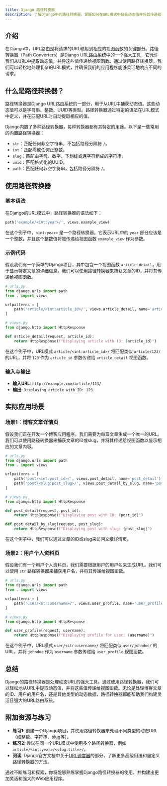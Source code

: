 ```yaml
---
title: Django 路径转换器
description: 了解Django中的路径转换器，掌握如何在URL模式中捕获动态值并将其传递给视图函数。
---
```


## 介绍

在Django中，URL路由是将请求的URL映射到相应的视图函数的关键部分。路径转换器（Path Converters）是Django URL路由系统中的一个强大工具，它允许我们从URL中提取动态值，并将这些值传递给视图函数。通过使用路径转换器，我们可以轻松地处理复杂的URL模式，并确保我们的应用程序能够灵活地响应不同的请求。

## 什么是路径转换器？

路径转换器是Django URL路由系统的一部分，用于从URL中捕获动态值。这些动态值可以是字符串、整数、UUID等类型。路径转换器通过特定的语法在URL模式中定义，并在匹配URL时自动提取相应的值。

Django内置了多种路径转换器，每种转换器都有其特定的用途。以下是一些常用的内置路径转换器：

- `str`：匹配任何非空字符串，不包括路径分隔符 `/`。
- `int`：匹配零或任何正整数。
- `slug`：匹配由字母、数字、下划线或连字符组成的字符串。
- `uuid`：匹配格式化的UUID。
- `path`：匹配任何非空字符串，包括路径分隔符 `/`。

## 使用路径转换器

### 基本语法

在Django的URL模式中，路径转换器的语法如下：

```python
path('example/<int:year>/', views.example_view)
```

在这个例子中，`<int:year>` 是一个路径转换器。它表示URL中的 `year` 部分应该是一个整数，并且这个整数值将被传递给视图函数 `example_view` 作为参数。

### 示例代码

假设我们有一个简单的Django项目，其中包含一个视图函数 `article_detail`，用于显示特定文章的详细信息。我们可以使用路径转换器来捕获文章的ID，并将其传递给视图函数。

```python
# urls.py
from django.urls import path
from . import views

urlpatterns = [
    path('article/<int:article_id>/', views.article_detail, name='article_detail'),
]

# views.py
from django.http import HttpResponse

def article_detail(request, article_id):
    return HttpResponse(f"Displaying article with ID: {article_id}")
```

在这个例子中，URL模式 `article/<int:article_id>/` 将匹配类似 `article/123/` 的URL，并将 `123` 作为 `article_id` 参数传递给 `article_detail` 视图函数。

### 输入与输出

- **输入URL**: `http://example.com/article/123/`
- **输出**: `Displaying article with ID: 123`

## 实际应用场景

### 场景1：博客文章详情页

假设我们正在开发一个博客应用程序，我们需要为每篇文章生成一个唯一的URL。我们可以使用路径转换器来捕获文章的ID或slug，并将其传递给视图函数以显示相应的文章内容。

```python
# urls.py
from django.urls import path
from . import views

urlpatterns = [
    path('post/<int:post_id>/', views.post_detail, name='post_detail'),
    path('post/<slug:post_slug>/', views.post_detail_by_slug, name='post_detail_by_slug'),
]

# views.py
from django.http import HttpResponse

def post_detail(request, post_id):
    return HttpResponse(f"Displaying post with ID: {post_id}")

def post_detail_by_slug(request, post_slug):
    return HttpResponse(f"Displaying post with slug: {post_slug}")
```

在这个例子中，我们可以通过文章的ID或slug来访问文章详情页。

### 场景2：用户个人资料页

假设我们有一个用户个人资料页，我们需要根据用户的用户名来生成URL。我们可以使用 `str` 路径转换器来捕获用户名，并将其传递给视图函数。

```python
# urls.py
from django.urls import path
from . import views

urlpatterns = [
    path('user/<str:username>/', views.user_profile, name='user_profile'),
]

# views.py
from django.http import HttpResponse

def user_profile(request, username):
    return HttpResponse(f"Displaying profile for user: {username}")
```

在这个例子中，URL模式 `user/<str:username>/` 将匹配类似 `user/johndoe/` 的URL，并将 `johndoe` 作为 `username` 参数传递给 `user_profile` 视图函数。

## 总结

Django的路径转换器是处理动态URL的强大工具。通过使用路径转换器，我们可以轻松地从URL中提取动态值，并将这些值传递给视图函数。无论是处理博客文章的ID、用户的用户名，还是其他类型的动态数据，路径转换器都能帮助我们构建灵活且强大的URL路由系统。

## 附加资源与练习

- **练习1**: 创建一个Django项目，并使用路径转换器来处理不同类型的动态URL（如整数、字符串、slug等）。
- **练习2**: 尝试在同一个URL模式中使用多个路径转换器，例如 `article/<int:year>/<slug:title>/`。
- **阅读**: Django官方文档中关于[URL调度器](https://docs.djangoproject.com/en/stable/topics/http/urls/)的部分，了解更多高级用法和自定义路径转换器的方法。

通过不断练习和探索，你将能够熟练掌握Django路径转换器的使用，并构建出更加灵活和强大的Web应用程序。